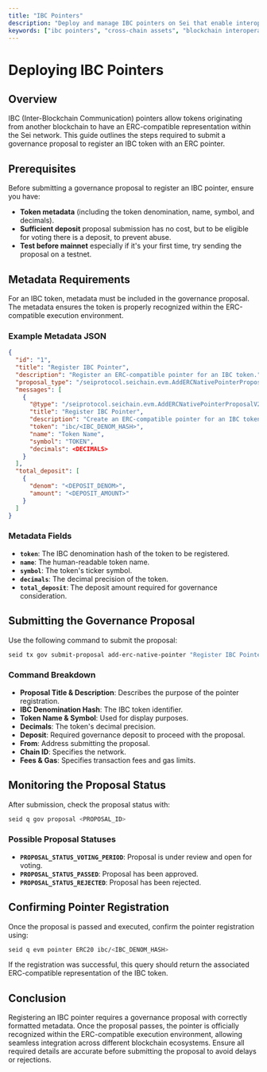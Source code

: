 ```yaml
---
title: "IBC Pointers"
description: "Deploy and manage IBC pointers on Sei that enable interoperability between EVM smart contracts and IBC-connected chains, facilitating cross-chain asset transfers and communication."
keywords: ["ibc pointers", "cross-chain assets", "blockchain interoperability", "sei ibc", "token bridging"]
---
```

# Deploying IBC Pointers

## Overview

IBC (Inter-Blockchain Communication) pointers allow tokens originating from
another blockchain to have an ERC-compatible representation within the Sei
network. This guide outlines the steps required to submit a governance proposal
to register an IBC token with an ERC pointer.

## Prerequisites

Before submitting a governance proposal to register an IBC pointer, ensure you
have:

- **Token metadata** (including the token denomination, name, symbol, and
  decimals).
- **Sufficient deposit** proposal submission has no cost, but to be eligible for
  voting there is a deposit, to prevent abuse.
- **Test before mainnet** especially if it's your first time, try sending the
  proposal on a testnet.

## Metadata Requirements

For an IBC token, metadata must be included in the governance proposal. The
metadata ensures the token is properly recognized within the ERC-compatible
execution environment.

### Example Metadata JSON

```json copy
{
  "id": "1",
  "title": "Register IBC Pointer",
  "description": "Register an ERC-compatible pointer for an IBC token.",
  "proposal_type": "/seiprotocol.seichain.evm.AddERCNativePointerProposalV2",
  "messages": [
    {
      "@type": "/seiprotocol.seichain.evm.AddERCNativePointerProposalV2",
      "title": "Register IBC Pointer",
      "description": "Create an ERC-compatible pointer for an IBC token.",
      "token": "ibc/<IBC_DENOM_HASH>",
      "name": "Token Name",
      "symbol": "TOKEN",
      "decimals": <DECIMALS>
    }
  ],
  "total_deposit": [
    {
      "denom": "<DEPOSIT_DENOM>",
      "amount": "<DEPOSIT_AMOUNT>"
    }
  ]
}
```

### Metadata Fields

- **`token`**: The IBC denomination hash of the token to be registered.
- **`name`**: The human-readable token name.
- **`symbol`**: The token's ticker symbol.
- **`decimals`**: The decimal precision of the token.
- **`total_deposit`**: The deposit amount required for governance consideration.

## Submitting the Governance Proposal

Use the following command to submit the proposal:

```bash copy
seid tx gov submit-proposal add-erc-native-pointer "Register IBC Pointer" "Register an ERC-compatible pointer for an IBC token" ibc/<IBC_DENOM_HASH> "Token Name" "TOKEN" <DECIMALS> <DEPOSIT_AMOUNT><DEPOSIT_DENOM> --from=<GOVERNANCE_ADDRESS> --chain-id=<CHAIN_ID> --fees=<FEE_AMOUNT><FEE_DENOM> --gas=<GAS_LIMIT>
```

### Command Breakdown

- **Proposal Title & Description**: Describes the purpose of the pointer
  registration.
- **IBC Denomination Hash**: The IBC token identifier.
- **Token Name & Symbol**: Used for display purposes.
- **Decimals**: The token's decimal precision.
- **Deposit**: Required governance deposit to proceed with the proposal.
- **From**: Address submitting the proposal.
- **Chain ID**: Specifies the network.
- **Fees & Gas**: Specifies transaction fees and gas limits.

## Monitoring the Proposal Status

After submission, check the proposal status with:

```bash copy
seid q gov proposal <PROPOSAL_ID>
```

### Possible Proposal Statuses

- **`PROPOSAL_STATUS_VOTING_PERIOD`**: Proposal is under review and open for
  voting.
- **`PROPOSAL_STATUS_PASSED`**: Proposal has been approved.
- **`PROPOSAL_STATUS_REJECTED`**: Proposal has been rejected.

## Confirming Pointer Registration

Once the proposal is passed and executed, confirm the pointer registration
using:

```bash copy
seid q evm pointer ERC20 ibc/<IBC_DENOM_HASH>
```

If the registration was successful, this query should return the associated
ERC-compatible representation of the IBC token.

## Conclusion

Registering an IBC pointer requires a governance proposal with correctly
formatted metadata. Once the proposal passes, the pointer is officially
recognized within the ERC-compatible execution environment, allowing seamless
integration across different blockchain ecosystems. Ensure all required details
are accurate before submitting the proposal to avoid delays or rejections.
